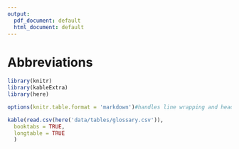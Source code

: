 ```yaml
---
output:
  pdf_document: default
  html_document: default
---
```

# Abbreviations {.unnumbered #ABBREVIATIONS}
```{=latex}
\markboth{ABBREVIATIONS}{}
```

```r
library(knitr)
library(kableExtra)
library(here)

options(knitr.table.format = 'markdown')#handles line wrapping and headers c.f. 'latex'
```
```r
kable(read.csv(here('data/tables/glossary.csv')),
  booktabs = TRUE,
  longtable = TRUE
  )

```